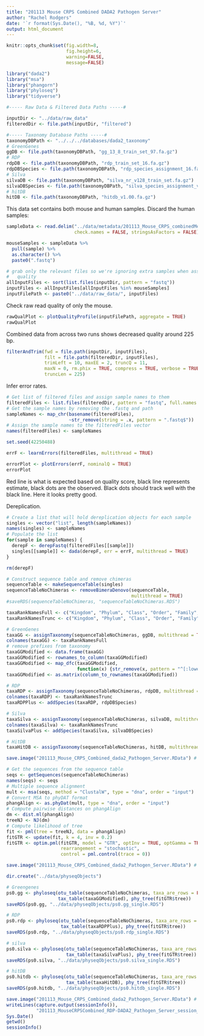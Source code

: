 ```yaml
---
title: "201113 Mouse CRPS Combined DADA2 Pathogen Server"
author: "Rachel Rodgers"
date: '`r format(Sys.Date(), "%B, %d, %Y")`'
output: html_document
---
```


```r
knitr::opts_chunk$set(fig.width=8,
                      fig.height=6,
                      warning=FALSE,
                      message=FALSE)
```

```r
library("dada2")
library("msa")
library("phangorn")
library("phyloseq")
library("tidyverse")
```

```r
#----- Raw Data & Filtered Data Paths -----#

inputDir <- "../data/raw_data"
filteredDir <- file.path(inputDir, "filtered")

#----- Taxonomy Database Paths -----#
taxonomyDBPath <- "../../../databases/dada2_taxonomy"
# GreenGenes
ggDB <- file.path(taxonomyDBPath, "gg_13_8_train_set_97.fa.gz")
# RDP
rdpDB <- file.path(taxonomyDBPath, "rdp_train_set_16.fa.gz")
rdpDBSpecies <- file.path(taxonomyDBPath, "rdp_species_assignment_16.fa.gz")
# Silva
silvaDB <- file.path(taxonomyDBPath, "silva_nr_v128_train_set.fa.gz")
silvaDBSpecies <- file.path(taxonomyDBPath, "silva_species_assignment_v128.fa.gz")
# hitDB
hitDB <- file.path(taxonomyDBPath, "hitdb_v1.00.fa.gz")
```

This data set contains both mouse and human samples.  Discard the human samples:

```r
sampleData <- read.delim("../data/metadata/201113_Mouse_CRPS_combinedMetadata.txt",
                         check.names = FALSE, stringsAsFactors = FALSE)

mouseSamples <- sampleData %>% 
  pull(sample) %>% 
  as.character() %>% 
  paste0(".fastq")

# grab only the relevant files so we're ignoring extra samples when assessing
#   quality
allInputFiles <- sort(list.files(inputDir, pattern = "fastq"))
inputFiles <- allInputFiles[allInputFiles %in% mouseSamples]
inputFilePath <- paste0("../data/raw_data/", inputFiles)
```

Check raw read quality of only the mouse.

```r
rawQualPlot <- plotQualityProfile(inputFilePath, aggregate = TRUE)
rawQualPlot
```

Combined data from across two runs shows decreased quality around 225 bp.

```r
filterAndTrim(fwd = file.path(inputDir, inputFiles),
              filt = file.path(filteredDir, inputFiles),
              trimLeft = 10, maxEE = 2, truncQ = 11,
              maxN = 0, rm.phix = TRUE, compress = TRUE, verbose = TRUE,
              truncLen = 225)
```

Infer error rates.

```r
# Get list of filtered files and assign sample names to them
filteredFiles <- list.files(filteredDir, pattern = "fastq", full.names = TRUE)
# Get the sample names by removing the .fastq and path 
sampleNames <- map_chr(basename(filteredFiles), 
                       ~str_remove(string = .x, pattern = ".fastq$"))
# Assign the sample names to the filteredFiles vector
names(filteredFiles) <- sampleNames
```

```r
set.seed(42250488)

errF <- learnErrors(filteredFiles, multithread = TRUE)

errorPlot <- plotErrors(errF, nominalQ = TRUE)
errorPlot
```

Red line is what is expected based on quality score, black line represents estimate, black dots are the observed.  Black dots should track well with the black line.  Here it looks pretty good.

Dereplication.

```r
# Create a list that will hold dereplication objects for each sample
singles <- vector("list", length(sampleNames))
names(singles) <- sampleNames
# Populate the list
for(sample in sampleNames) {
  derepF <- derepFastq(filteredFiles[[sample]])
  singles[[sample]] <- dada(derepF, err = errF, multithread = TRUE)
}

rm(derepF)
```

```r
# Construct sequence table and remove chimeras
sequenceTable <- makeSequenceTable(singles)
sequenceTableNoChimeras <- removeBimeraDenovo(sequenceTable,
                                              multithread = TRUE)
#saveRDS(sequenceTableNoChimeras, "sequenceTableNoChimeras.RDS")
```

```r
taxaRankNamesFull <- c("Kingdom", "Phylum", "Class", "Order", "Family", "Genus", "Species")
taxaRankNamesTrunc <- c("Kingdom", "Phylum", "Class", "Order", "Family", "Genus")

# GreenGenes
taxaGG <- assignTaxonomy(sequenceTableNoChimeras, ggDB, multithread = TRUE)
colnames(taxaGG) <- taxaRankNamesFull
# remove prefixes from taxonomy
taxaGGModified <- data.frame(taxaGG)
taxaGGModified <- rownames_to_column(taxaGGModified)
taxaGGModified <- map_dfc(taxaGGModified, 
                          function(x) {str_remove(x, pattern = "^[:lower:]__")})
taxaGGModified <- as.matrix(column_to_rownames(taxaGGModified))

# RDP
taxaRDP <- assignTaxonomy(sequenceTableNoChimeras, rdpDB, multithread = TRUE)
colnames(taxaRDP) <- taxaRankNamesTrunc
taxaRDPPlus <- addSpecies(taxaRDP, rdpDBSpecies)

# Silva
taxaSilva <- assignTaxonomy(sequenceTableNoChimeras, silvaDB, multithread = TRUE)
colnames(taxaSilva) <- taxaRankNamesTrunc
taxaSilvaPlus <- addSpecies(taxaSilva, silvaDBSpecies)

# HitDB
taxaHitDB <- assignTaxonomy(sequenceTableNoChimeras, hitDB, multithread = TRUE)
```

```r
save.image("201113_Mouse_CRPS_Combined_dada2_Pathogen_Server.RData") # read back w/ load() or attach()
```

```r
# Get the sequences from the sequence table
seqs <- getSequences(sequenceTableNoChimeras)
names(seqs) <- seqs
# Multiple sequence alignment
mult <- msa(seqs, method = "ClustalW", type = "dna", order = "input")
# Convert MSA to phyDAT format
phangAlign <- as.phyDat(mult, type = "dna", order = "input")
# Compute pairwise distances on phangAlign
dm <- dist.ml(phangAlign)
treeNJ <- NJ(dm)
# Compute likelihood of tree
fit <- pml(tree = treeNJ, data = phangAlign)
fitGTR <- update(fit, k = 4, inv = 0.2)
fitGTR <- optim.pml(fitGTR, model = "GTR", optInv = TRUE, optGamma = TRUE,
                    rearrangement = "stochastic", 
                    control = pml.control(trace = 0))
```

```r
save.image("201113_Mouse_CRPS_Combined_dada2_Pathogen_Server.RData") # read back w/ load() or attach()
```

```r
dir.create("../data/physeqObjects")

# Greengenes
ps0.gg <- phyloseq(otu_table(sequenceTableNoChimeras, taxa_are_rows = FALSE),
                   tax_table(taxaGGModified), phy_tree(fitGTR$tree))
saveRDS(ps0.gg, "../data/physeqObjects/ps0.gg_single.RDS")

# RDP
ps0.rdp <- phyloseq(otu_table(sequenceTableNoChimeras, taxa_are_rows = FALSE),
                    tax_table(taxaRDPPlus), phy_tree(fitGTR$tree))
saveRDS(ps0.rdp, "../data/physeqObjects/ps0.rdp_single.RDS")

# silva
ps0.silva <- phyloseq(otu_table(sequenceTableNoChimeras, taxa_are_rows = FALSE),
                      tax_table(taxaSilvaPlus), phy_tree(fitGTR$tree))
saveRDS(ps0.silva, "../data/physeqObjects/ps0.silva_single.RDS")

# hitDB
ps0.hitdb <- phyloseq(otu_table(sequenceTableNoChimeras, taxa_are_rows = FALSE),
                      tax_table(taxaHitDB), phy_tree(fitGTR$tree))
saveRDS(ps0.hitdb, "../data/physeqObjects/ps0.hitdb_single.RDS")
```

```r
save.image("201113_Mouse_CRPS_Combined_dada2_Pathogen_Server.RData") # read back w/ load() or attach()
writeLines(capture.output(sessionInfo()), 
           "201113_MouseCRPSCombined_RDP-DADA2_Pathogen_Server_session_info.txt")
Sys.Date()
getwd()
sessionInfo()
```